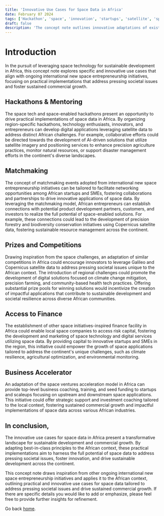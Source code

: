 ```yaml
---
title: 'Innovative Use Cases for Space Data in Africa'
date: February 07 2024
tags: ['Hackathon', 'space', 'innovation', 'startups', 'satellite', 'space technology', 'Africa']
draft: false
description: 'The concept note outlines innovative adaptations of existing successful initiatives for space tech and space-enabled entrepreneurs to the African context, focusing on practical implementations of space data for addressing pressing societal issues and fostering sustained commercial growth. The concept explores specific use cases, including hackathons, matchmaking events, competitions, access to finance, and business accelerator programs, tailored to leverage space data for sustainable development and innovation in Africa. This approach aims to harness the transformative potential of space data to address unique challenges and drive impactful solutions across the continent, aligning with best-in-class principles drawn from successful space entrepreneurship public organization-led initiatives of the'
---
```


# Introduction

In the pursuit of leveraging space technology for sustainable development in Africa, this concept note explores specific and innovative use cases that align with ongoing international new space entrepreneurship initiatives, focusing on practical implementations that address pressing societal issues and foster sustained commercial growth.

## Hackathons & Mentoring

The space tech and space-enabled hackathons present an opportunity to drive practical implementations of space data in Africa. By organizing region-specific hackathons, technology enthusiasts, innovators, and entrepreneurs can develop digital applications leveraging satellite data to address distinct African challenges. For example, collaborative efforts could be directed towards the development of AI-driven solutions that utilize satellite imagery and positioning services to enhance precision agriculture practices, monitor natural resources, or support disaster management efforts in the continent's diverse landscapes.

## Matchmaking

The concept of matchmaking events adopted from international new space entrepreneurship initiatives can be tailored to facilitate networking opportunities among African startups and SMEs, fostering collaborations and partnerships to drive innovative applications of space data. By leveraging the matchmaking model, African entrepreneurs can establish connections with potential product development partners, customers, and investors to realize the full potential of space-enabled solutions. For example, these connections could lead to the development of precision forestry and biodiversity conservation initiatives using Copernicus satellite data, fostering sustainable resource management across the continent.

## Prizes and Competitions

Drawing inspiration from the space challenges, an adaptation of similar competitions in Africa could encourage innovators to leverage Galileo and Copernicus satellite data to address pressing societal issues unique to the African context. The introduction of regional challenges could promote the development of digital solutions focused on climate change mitigation, precision farming, and community-based health tech practices. Offering substantial prize pools for winning solutions would incentivize the creation of impactful applications that contribute to sustainable development and societal resilience across diverse African communities.

## Access to Finance

The establishment of other space initiatives-inspired finance facility in Africa could enable local space companies to access risk capital, fostering the development and marketing of space technology and digital services utilizing space data. By providing capital to innovative startups and SMEs in the region, this initiative could empower the growth of space applications tailored to address the continent's unique challenges, such as climate resilience, agricultural optimization, and environmental monitoring.

## Business Accelerator

An adaptation of the space ventures acceleration model in Africa can provide top-level business coaching, training, and seed funding to startups and scaleups focusing on upstream and downstream space applications. This initiative could offer strategic support and investment coaching tailored to the local context, fostering sustained commercial growth and impactful implementations of space data across various African industries.

## In conclusion,

The innovative use cases for space data in Africa present a transformative landscape for sustainable development and commercial growth. By adapting best-in-class principles to the African context, these practical implementations aim to harness the full potential of space data to address pressing societal issues, foster innovation, and drive sustainable development across the continent.

This concept note draws inspiration from other ongoing international new space entrepreneurship initiatives and applies it to the African context, outlining practical and innovative use cases for space data tailored to address pressing societal issues and drive sustained commercial growth. If there are specific details you would like to add or emphasize, please feel free to provide further insights for refinement.


Go back [home](/).

